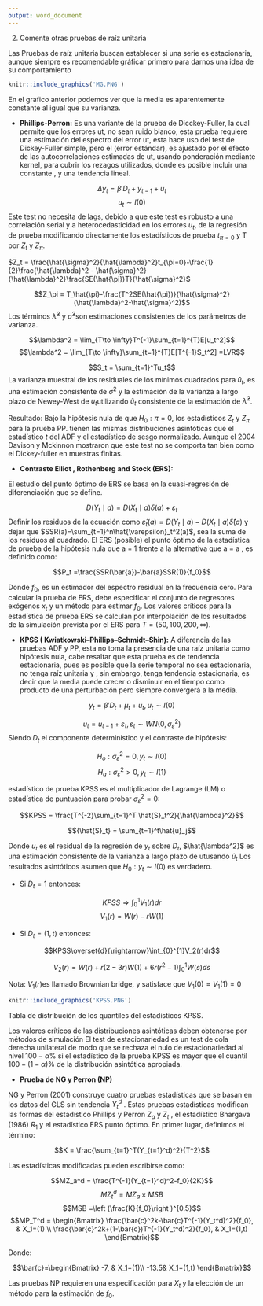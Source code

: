 ```yaml
---
output: word_document
---
```


2. 	Comente otras pruebas de raíz unitaria


Las Pruebas de raíz unitaria buscan establecer si una serie es estacionaria, aunque siempre es recomendable gráficar primero para darnos una idea de su comportamiento

```r
knitr::include_graphics('MG.PNG')
```

En el grafico anterior podemos ver que la media es aparentemente constante al igual que su varianza.

+ **Phillips-Perron:** Es una variante de la prueba de Dicckey-Fuller, la cual permite que los errores ut, no sean ruido blanco, esta prueba requiere una estimación del espectro del error ut, esta hace uso del test de Dickey-Fuller simple, pero el (error estándar), es ajustado por el efecto de las autocorrelaciones estimadas de ut, usando ponderación mediante kernel, para cubrir los rezagos utilizados, donde es posible incluir una constante , y una tendencia lineal.

$$\Delta y_t = \beta'D_t + y_{t-1} + u_t$$
$$u_t \sim I(0)$$
Este test no necesita de lags, debido a que este test es robusto a una correlación serial y a heterocedasticidad en los errores $u_t$, de la regresión de prueba modificando directamente los estadísticos de prueba $t_{\pi=0}$ y T por $Z_t$ y $Z_\pi$.


$Z_t = \frac{\hat{\sigma}^2}{\hat{\lambda}^2}t_{\pi=0}-\frac{1}{2}\frac{\hat{\lambda}^2 - \hat{\sigma}^2}{\hat{\lambda}^2}\frac{SE(\hat{\pi})T}{\hat{\sigma}^2}$


$$Z_\pi = T_\hat{\pi}-\frac{T^2SE(\hat{\pi})}{\hat{\sigma}^2}(\hat{\lambda}^2-\hat{\sigma}^2)$$
Los términos $\hat{\lambda}^2$ y  $\hat{\sigma}^2$son estimaciones consistentes de los parámetros de varianza.




$$\lambda^2 = \lim_{T\to \infty}T^{-1}\sum_{t=1}^{T}E[u_t^2]$$
$$\lambda^2 = \lim_{T\to \infty}\sum_{t=1}^{T}E[T^{-1}S_t^2] =LVR$$

$$S_t = \sum_{t=1}^Tu_t$$
La varianza muestral de los residuales de los  mínimos cuadrados para $\hat{u}_t$, es una estimación consistente de  $\hat{\sigma}^2$ y   la estimación de la varianza a largo plazo de Newey-West de $u_t$utilizando $\hat{u}_t$ consistente de la estimación de $\hat{\lambda}^2$.

Resultado: Bajo la hipótesis nula de que $H_0 : \pi=0$, los estadísticos $Z_t$ y  $Z_{\pi}$ para la prueba PP. tienen las mismas distribuciones asintóticas que el estadístico $t$ del ADF y el estadístico de sesgo normalizado. Aunque el 2004 Davison y Mckinnon mostraron que este test no se comporta tan bien como el Dickey-fuller en muestras finitas.

+ **Contraste Elliot , Rothenberg and Stock (ERS):**

El estudio del punto óptimo de ERS se basa en la cuasi-regresión de diferenciación que se define.

$$D(Y_t\mid a) = D(X_t\mid a)\delta (a)+\varepsilon_t $$
Definir los residuos de la ecuación como $\hat{\varepsilon}_t(a)=D(Y_t\mid a)-D(X_t\mid a)\hat{\delta} (a)$ y dejar que $SSR(a)=\sum_{t=1}^n\hat{\varepsilon}_t^2(a)$, sea la suma de los residuos al cuadrado. El ERS (posible) el punto óptimo de la estadística de prueba de la hipótesis nula que a = 1 frente a la alternativa que a = a , es definido como:

$$P_t =\frac{SSR(\bar{a})-\bar{a}SSR(1)}{f_0}$$

Donde $f_0$, es un estimador del espectro residual en la frecuencia cero. Para calcular la prueba de ERS, debe especificar el conjunto de regresores exógenos $x_t$ y un método para estimar $f_0$. Los valores críticos para la estadística de prueba ERS se calculan por interpolación de los resultados de la simulación prevista por el ERS para $T = (50,100,200,∞)$.

+ **KPSS ( Kwiatkowski–Phillips–Schmidt–Shin):** A diferencia de las pruebas ADF y PP, esta no toma la presencia de una raíz unitaria como hipótesis nula, cabe resaltar que esta prueba es de tendencia estacionaria, pues es posible que la serie temporal no sea estacionaria, no tenga raíz unitaria y , sin embargo, tenga tendencia estacionaria, es decir que la media puede crecer o disminuir en el tiempo como producto de una perturbación pero siempre convergerá a la media.

$$y_t = \beta'D_t + \mu_t + u_t, u_t \sim I(0)$$

$$u_t = u_{t-1}+\varepsilon_t,\varepsilon_t \sim WN(0,\sigma_\varepsilon^2) $$
Siendo $D_t$ el componente determinístico y el contraste de hipótesis:

$$H_o:\sigma_\varepsilon^2 = 0, y_t \sim I(0)$$
$$H_a:\sigma_\varepsilon^2 > 0, y_t \sim I(1)$$

 estadístico de prueba KPSS es el multiplicador de Lagrange (LM) o estadística de puntuación para probar $\sigma_\varepsilon^2=0$:
 
$$KPSS = \frac{T^{-2}\sum_{t=1}^T  \hat{S}_t^2}{\hat{\lambda}^2}$$

$${\hat{S}_t} = \sum_{t=1}^t\hat{u}_j$$

Donde $u_t$ es el residual de la regresión de $y_t$ sobre $D_t$, $\hat{\lambda^2}$ es una estimación consistente de la varianza a largo plazo de utusando $\hat{u}_t$
Los resultados asintóticos asumen que $H_0:y_t\sim I(0)$ es verdadero.

* Si $D_t= 1$ entonces:

$$KPSS\Rightarrow \int_{0}^{1}V_1(r)dr$$
$$V_1(r)=W(r)-rW(1)$$

* Si $D_t= (1,t)$ entonces:

$$KPSS\overset{d}{\rightarrow}\int_{0}^{1}V_2(r)dr$$

$$V_2(r) = W(r) +r(2-3r)W(1)+6r(r^2-1)\int_0^1W(s)ds$$

Nota: $V_1(r)$es llamado Brownian bridge, y satisface que  $V_1(0)=V_1(1)=0$



```r
knitr::include_graphics('KPSS.PNG')
```

Tabla de distribución de los quantiles del estadisticos KPSS.

Los valores críticos de las distribuciones asintóticas deben obtenerse por métodos de simulación
El test de estacionariedad es un test de cola derecha  unilateral de modo que se rechaza el nulo de estacionariedad al nivel $100 - α\%$ si el estadístico de la prueba KPSS es mayor que el cuantil $100 - (1 - α)\%$ de la distribución asintótica apropiada.

+ **Prueba de NG y Perron (NP)**

NG y Perron (2001) construye cuatro pruebas estadísticas que se basan en los datos del GLS sin tendencia $Y_t^d$ . Estas pruebas estadísticas modifican las formas del estadístico Phillips y Perron $Z_a$ y  $Z_t$ , el estadístico Bhargava (1986) $R_1$  y el estadístico ERS punto óptimo. En primer lugar, definimos el término:


$$K = \frac{\sum_{t=1}^T(Y_{t=1}^d)^2}{T^2}$$

Las estadísticas modificadas pueden escribirse como:

$$MZ_a^d = \frac{T^{-1}(Y_{t=1}^d)^2-f_0}{2K}$$
$$MZ_t^d = MZ_a \times MSB$$
$$MSB =\left (\frac{K}{f_0}\right )^{0.5}$$
$$MP_T^d = \begin{Bmatrix}
\frac{\bar{c}^2k-\bar{c}T^{-1}(Y_t^d)^2}{f_0}, & X_1=(1) \\ 
\frac{\bar{c}^2k+(1-\bar{c})T^{-1}(Y_t^d)^2}{f_0}, & X_1=(1,t)
\end{Bmatrix}$$

Donde:

$$\bar{c}=\begin{Bmatrix}
-7, & X_1=(1)\\ 
 -13.5& X_1=(1,t)
\end{Bmatrix}$$

Las pruebas NP requieren una especificación para $X_t$ y la elección de un método para la estimación de $f_0$.